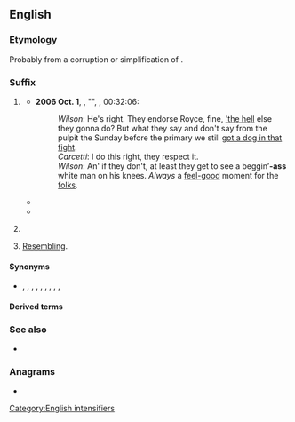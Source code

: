 {{also|Appendix:Variations of "ass"}}
==English==

===Etymology===
Probably from a corruption or simplification of {{m|en|-assed}}.

===Suffix===
{{en-suffix}} {{tlb|en|North America|slang|vulgar}}

# {{senseid|en|intensifier of an adjective}} {{n-g|Used to [[intensify]] an [[adjective]].}}
#: {{ux|en|That's a big'''-ass''' wrench you've got there.}}
#* '''2006 Oct. 1''', {{w|Dennis Lehane}}, "{{w|Refugees (The Wire)|Refugees}}", ''{{w|The Wire}}'', 00:32:06:
#*: ''Wilson'': He's right. They endorse Royce, fine, [[what the hell|'the hell]] else they gonna do? But what they say and don't say from the pulpit the Sunday before the primary we still [[have a dog in the fight|got a dog in that fight]].<br>''Carcetti'': I do this right, they respect it.<br>''Wilson'': An' if they don't, at least they get to see a beggin’'''-ass''' white man on his knees. ''Always'' a [[feel-good]] moment for the [[folks]].
#* {{quote-av|en|year=2012|author={{w|Joss Whedon}}|title=[[:w:en:The_Avengers_(2012_film)|''The Avengers'']]|publisher=Marvel Studios|passage=I recognize that the council has made a decision, but given that it's a stupid'''-ass''' decision, I've elected to ignore it.}}
#* {{quote-song|en|year=2018|title=Work It|album=Working Class Woman|artist={{w|Marie Davidson}}|passage=You've got to work with me<br>Now, I don't wanna see any fake'''-ass''' workers<br>I need real builders}}
# {{senseid|en|intensifying nominalizer of an adjective}}{{n-g|Used to [[convert]] an [[adjective]] into a [[noun]] for a person who has that [[trait]].}}
#: {{ux|en|Don't be such a broke'''-ass'''—you can afford a fast-food run today!}}
# {{senseid|en|resembling}} [[resemble|Resembling]].
#: {{ux|en|That's some Nixon'''-ass''' shit he's pulling. (He is acting in a way that closely resembles Nixon's actions.)}}

====Synonyms====
* {{sense|resembling}} {{l|en|quasi-}}, {{l|en|para-}}, {{l|en|-esque}}, {{l|en|-ish}}, {{l|en|-ly}}, {{l|en|-like}}, {{l|en|-oid}}, {{l|en|-ose}}, {{l|en|-some}}, {{l|en|-y}}

====Derived terms====
{{suffixsee|en}}

===See also===
* {{l|en|-assed}}

===Anagrams===
* {{anagrams|en|a=ass|SAS|SSA|Sas}}

[[Category:English intensifiers]]